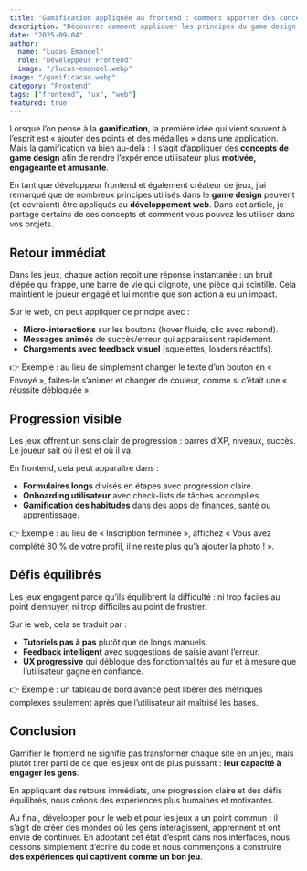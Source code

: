 ```yaml
---
title: "Gamification appliquée au frontend : comment apporter des concepts de jeux aux interfaces web"
description: "Découvrez comment appliquer les principes du game design dans le développement frontend pour créer des expériences plus engageantes, motivantes et amusantes pour les utilisateurs."
date: "2025-09-04"
author:
  name: "Lucas Emanoel"
  role: "Développeur Frontend"
  image: "/lucas-emanoel.webp"
image: "/gamificacao.webp"
category: "Frontend"
tags: ["frontend", "ux", "web"]
featured: true
---
```


Lorsque l’on pense à la **gamification**, la première idée qui vient souvent à l’esprit est « ajouter des points et des médailles » dans une application. Mais la gamification va bien au-delà : il s’agit d’appliquer des **concepts de game design** afin de rendre l’expérience utilisateur plus **motivée, engageante et amusante**.

En tant que développeur frontend et également créateur de jeux, j’ai remarqué que de nombreux principes utilisés dans le **game design** peuvent (et devraient) être appliqués au **développement web**. Dans cet article, je partage certains de ces concepts et comment vous pouvez les utiliser dans vos projets.

## Retour immédiat

Dans les jeux, chaque action reçoit une réponse instantanée : un bruit d’épée qui frappe, une barre de vie qui clignote, une pièce qui scintille. Cela maintient le joueur engagé et lui montre que son action a eu un impact.

Sur le web, on peut appliquer ce principe avec :

- **Micro-interactions** sur les boutons (hover fluide, clic avec rebond).
- **Messages animés** de succès/erreur qui apparaissent rapidement.
- **Chargements avec feedback visuel** (squelettes, loaders réactifs).

👉 Exemple : au lieu de simplement changer le texte d’un bouton en « Envoyé », faites-le s’animer et changer de couleur, comme si c’était une « réussite débloquée ».

## Progression visible

Les jeux offrent un sens clair de progression : barres d’XP, niveaux, succès. Le joueur sait où il est et où il va.

En frontend, cela peut apparaître dans :

- **Formulaires longs** divisés en étapes avec progression claire.
- **Onboarding utilisateur** avec check-lists de tâches accomplies.
- **Gamification des habitudes** dans des apps de finances, santé ou apprentissage.

👉 Exemple : au lieu de « Inscription terminée », affichez « Vous avez complété 80 % de votre profil, il ne reste plus qu’à ajouter la photo ! ».

## Défis équilibrés

Les jeux engagent parce qu’ils équilibrent la difficulté : ni trop faciles au point d’ennuyer, ni trop difficiles au point de frustrer.

Sur le web, cela se traduit par :

- **Tutoriels pas à pas** plutôt que de longs manuels.
- **Feedback intelligent** avec suggestions de saisie avant l’erreur.
- **UX progressive** qui débloque des fonctionnalités au fur et à mesure que l’utilisateur gagne en confiance.

👉 Exemple : un tableau de bord avancé peut libérer des métriques complexes seulement après que l’utilisateur ait maîtrisé les bases.

## Conclusion

Gamifier le frontend ne signifie pas transformer chaque site en un jeu, mais plutôt tirer parti de ce que les jeux ont de plus puissant : **leur capacité à engager les gens**.

En appliquant des retours immédiats, une progression claire et des défis équilibrés, nous créons des expériences plus humaines et motivantes.

Au final, développer pour le web et pour les jeux a un point commun : il s’agit de créer des mondes où les gens interagissent, apprennent et ont envie de continuer. En adoptant cet état d’esprit dans nos interfaces, nous cessons simplement d’écrire du code et nous commençons à construire **des expériences qui captivent comme un bon jeu**.
